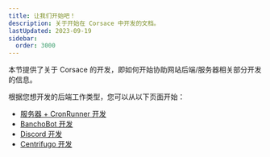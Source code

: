 ```yaml
---
title: 让我们开始吧！
description: 关于开始在 Corsace 中开发的文档。
lastUpdated: 2023-09-19
sidebar:
  order: 3000
---
```


本节提供了关于 Corsace 的开发，即如何开始协助网站后端/服务器相关部分开发的信息。

根据您想开发的后端工作类型，您可以从以下页面开始：

- [服务器 + CronRunner 开发](server-running-environment)
- [BanchoBot 开发](bancho-running-environment)
- [Discord 开发](discord-running-environment)
- [Centrifugo 开发](centrifugo-running-environment)
